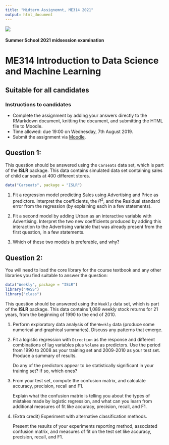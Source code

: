 ```yaml
---
title: "Midterm Assignemnt, ME314 2021"
output: html_document
---
```

 
![](images/lse-logo.jpg)

#### Summer School 2021 midsession examination  

# ME314 Introduction to Data Science and Machine Learning 

## Suitable for all candidates


### Instructions to candidates  

* Complete the assignment by adding your answers directly to the RMarkdown document, knitting the document, and submitting the HTML file to Moodle.   
* Time allowed: due 19:00 on Wednesday, 7th August 2019.  
* Submit the assignment via [Moodle](https://shortcourses.lse.ac.uk/course/view.php?id=158).

## Question 1:

This question should be answered using the `Carseats` data set, which is part of the **ISLR** package. This data contains simulated data set containing sales of child car seats at 400 different stores.

```r
data("Carseats", package = "ISLR")
```

1.  Fit a regression model predicting Sales using Advertising and Price as predictors.  Interpret the coefficients, the $R^2$, and the Residual standard error from the regression (by explaining each in a few statements).

2.  Fit a second model by adding Urban as an interactive variable with Advertising.  Interpret the two new coefficients produced by adding this interaction to the Advertising variable that was already present from the first question, in a few statements.

3.  Which of these two models is preferable, and why?  


## Question 2:

You will need to load the core library for the course textbook and any other libraries you find suitable to answer the question:
```r
data("Weekly", package = "ISLR")
library("MASS")
library("class")
```

This question should be answered using the `Weekly` data set, which is part of the **ISLR** package. This data contains 1,089 weekly stock returns for 21 years, from the beginning of 1990 to the end of 2010.

1.   Perform exploratory data analysis of the `Weekly` data (produce some numerical and graphical summaries). Discuss any patterns that emerge. 

2. Fit a logistic regression with `Direction` as the response and different combinations of lag variables plus `Volume` as predictors. Use the period from 1990 to 2008 as your training set and 2009-2010 as your test set. Produce a summary of results. 

    Do any of the predictors appear to be statistically significant in your training set? If so, which ones?

3.  From your test set, compute the confusion matrix, and calculate accuracy, precision, recall and F1. 
     
    Explain what the confusion matrix is telling you about the types of mistakes made by logistic regression, and what can you learn from additional measures of fit like accuracy, precision, recall, and F1.

4.  (Extra credit) Experiment with alternative classification methods. 

    Present the results of your experiments reporting method, associated confusion matrix, and measures of fit on the test set like accuracy, precision, recall, and F1.
    